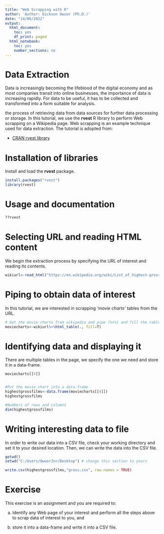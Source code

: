 ```yaml
---
title: "Web Scrapping with R"
author: 'Author: Dickson Owuor (Ph.D.)'
date: "14/06/2022"
output:
  html_document:
    toc: yes
    df_print: paged
  html_notebook:
    toc: yes
    number_sections: no
---
```



# Data Extraction
Data is increasingly becoming the lifeblood of the digital economy and as most companies transit into online businesses, the importance of data is increasing rapidly. For data to be useful, it has to be collected and transformed into a form suitable for analysis.

the process of retrieving data from data sources for further data processing or storage. In this tutorial, we use the **rvest** R library to perform Web scrapping on a Wikipedia page. Web scrapping is an example technique used for data extraction. The tutorial is adopted from:

* [CRAN rvest library](https://cran.r-project.org/web/packages/rvest/index.html)


# Installation of libraries
Install and load the **rvest** package.

```r
install.packages("rvest")
library(rvest)

```

# Usage and documentation

```r
??rvest

```

# Selecting URL and reading HTML content
We begin the extraction process by specifying the URL of interest and reading its contents.

```r
wikiurl<-read_html("https://en.wikipedia.org/wiki/List_of_highest-grossing_films")

```

# Piping to obtain data of interest
In this tutorial, we are interested in scrapping *'movie charts'* tables from the URL. 

```r
# Get the movie charts from wikipedia and pipe (%>%) and fill the table
moviecharts<-wikiurl%>%html_table(., fill=T)

```

# Identifying data and displaying it
There are multiple tables in the page, we specify the one we need and store it in a data-frame.

```r
moviecharts[[4]]


#Put the movie chart into a data-frame
highestgrossfilms<-data.frame(moviecharts[[4]])
highestgrossfilms

#Numbers of rows and columns
dim(highestgrossfilms)

```

# Writing interesting data to file
In order to write our data into a CSV file, check your working directory and set it to your desired location. Then, we can write the data into the CSV file.

```r
getwd()
setwd("C:/Users/OwuorJnr/Desktop") # change this section to yours

write.csv(highestgrossfilms,"gross.csv", row.names = TRUE)
```

# Exercise
This exercise is an assignment and you are required to:

a. Identify any Web page of your interest and perform all the steps above to scrap data of interest to you, and

b. store it into a data-frame and write it into a CSV file.



